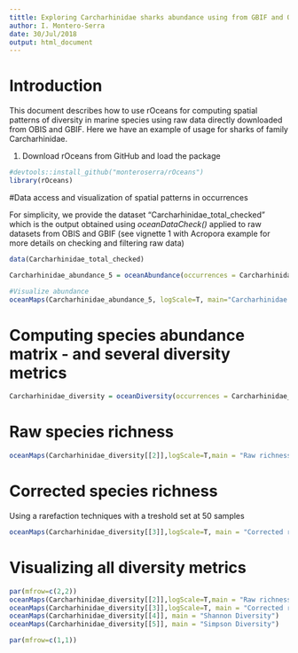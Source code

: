 ```yaml
---
tittle: Exploring Carcharhinidae sharks abundance using from GBIF and OBIS data
author: I. Montero-Serra
date: 30/Jul/2018
output: html_document
---
```


# Introduction

This document describes how to use rOceans for computing  spatial patterns of diversity in marine species using raw data directly downloaded from OBIS and GBIF. Here we have an example of usage for sharks of family Carcharhinidae.  

(1) Download rOceans from GitHub and load the package

```r
#devtools::install_github("monteroserra/rOceans")
library(rOceans)

```


#Data access and visualization of spatial patterns in occurrences

For simplicity, we provide the dataset "Carcharhinidae_total_checked" which is the output obtained using *oceanDataCheck()* applied to raw datasets from OBIS and GBIF (see vignette 1 with Acropora example for more details on checking and filtering raw data)

```r
data(Carcharhinidae_total_checked)

Carcharhinidae_abundance_5 = oceanAbundance(occurrences = Carcharhinidae_total_checked, cell_size=5)

#Visualize abundance
oceanMaps(Carcharhinidae_abundance_5, logScale=T, main="Carcharhinidae abundance")

```

# Computing species abundance matrix - and several diversity metrics
```r
Carcharhinidae_diversity = oceanDiversity(occurrences = Carcharhinidae_total_checked, print=F)

```

# Raw species richness
```r
oceanMaps(Carcharhinidae_diversity[[2]],logScale=T,main = "Raw richness")
```

# Corrected species richness 
Using a rarefaction techniques with a treshold set at 50 samples
```r
oceanMaps(Carcharhinidae_diversity[[3]],logScale=T, main = "Corrected richness Diversity")
```

# Visualizing all diversity metrics

```r
par(mfrow=c(2,2))
oceanMaps(Carcharhinidae_diversity[[2]],logScale=T,main = "Raw richness")
oceanMaps(Carcharhinidae_diversity[[3]],logScale=T, main = "Corrected richness Diversity")
oceanMaps(Carcharhinidae_diversity[[4]], main = "Shannon Diversity")
oceanMaps(Carcharhinidae_diversity[[5]], main = "Simpson Diversity")

par(mfrow=c(1,1))
```
